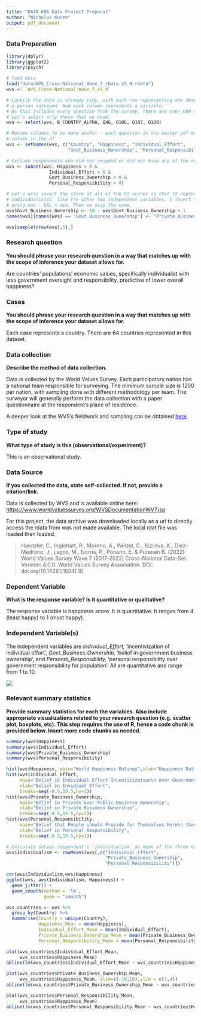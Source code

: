 ```yaml
---
title: "DATA 606 Data Project Proposal"
author: "Nicholas Kunze"
output: pdf_document
---
```


### Data Preparation

```r
library(dplyr)
library(ggplot2)
library(psych)

# load data
load("data/WVS_Cross-National_Wave_7_rData_v5_0.rdata")
wvs <- `WVS_Cross-National_Wave_7_v5_0`

# Luckily the data is already tidy, with each row representing one observation,
# a person surveyed. And each column represents a variable. 
# As this includes every question from the survey, there are over 600 columns..
# Let's select only those that we need. 
wvs <- select(wvs, B_COUNTRY_ALPHA, Q46, Q106, Q107, Q108)

# Rename columns to be more useful - each question in the master pdf maps to a
# column in the df
wvs <- setNames(wvs, c("Country", "Happiness", "Individual_Effort",
                       "Govt_Business_Ownership", "Personal_Responsibility"))

# Exclude respondnets who did not respond or did not know any of the relevant questions
wvs <- subset(wvs, Happiness > 0 & 
                Individual_Effort > 0 & 
                Govt_Business_Ownership > 0 & 
                Personal_Responsibility > 0)

# Let's also invert the store of all of the GO scores so that 10 represents the most
# individualistic, like the other two independent variables. I invert the scale by
# using max - VAL + min. Then we swap the name.
wvs$Govt_Business_Ownership <- 10 - wvs$Govt_Business_Ownership + 1
names(wvs)[names(wvs) == "Govt_Business_Ownership"] <- "Private_Business_Ownership"
```

```r
wvs[sample(nrow(wvs),5),]
```

### Research question

**You should phrase your research question in a way that matches up with the scope of inference your dataset allows for.**

Are countries' populations' economic values, specifically individualist with less government oversight and responsibility, predictive of lower overall happiness?

### Cases

**You should phrase your research question in a way that matches up with the scope of inference your dataset allows for.**

Each case represents a country. There are 64 countries represented in this dataset.

### Data collection

**Describe the method of data collection.**

Data is collected by the World Values Survey. Each participatory nation has a national team responsible for surveying. The minimum sample size is 1200 per nation, with sampling done with different methodology per team. The surveyor will generally perform the data collection with a paper questionnaire at the respondent's place of residence.

A deeper look at the WVS's fieldwork and sampling can be obtained [here](https://www.worldvaluessurvey.org/WVSContents.jsp?CMSID=FieldworkSampling&CMSID=FieldworkSampling#:~:text=Survey%20method,(Computer%20Assisted%20Personal%20Interview).){style="color: blue"}.

### Type of study

**What type of study is this (observational/experiment)?**

This is an observational study.

### Data Source

**If you collected the data, state self-collected. If not, provide a citation/link.**

Data is collected by WVS and is available online here: <https://www.worldvaluessurvey.org/WVSDocumentationWV7.jsp>

For this project, the data archive was downloaded locally as a url to directly access the rdata from was not made available. The local rdat file was loaded then loaded.

> Haerpfer, C., Inglehart, R., Moreno, A., Welzel, C., Kizilova, K., Diez-Medrano, J., Lagos, M., Norris, P., Ponarin, E. & Puranen B. (2022): World Values Survey Wave 7 (2017-2022) Cross-National Data-Set. Version: 4.0.0. World Values Survey Association. DOI: doi.org/10.14281/18241.18

### Dependent Variable

**What is the response variable? Is it quantitative or qualitative?**

The response variable is happiness score. It is quantitative. It ranges from 4 (least happy) to 1 (most happy).

### Independent Variable(s)

The independent variables are *Individual_Effort,* 'incentivization of individual effort', *Govt_Business_Ownership,* 'belief in government business ownership', and *Personal_Responsibility,* 'personal responsibility over government responsibility for population'. All are quantitative and range from 1 to 10.

![](images/clipboard-1721063137.png)

### Relevant summary statistics

**Provide summary statistics for each the variables. Also include appropriate visualizations related to your research question (e.g. scatter plot, boxplots, etc). This step requires the use of R, hence a code chunk is provided below. Insert more code chunks as needed.**

```r
summary(wvs$Happiness)
summary(wvs$Individual_Effort)
summary(wvs$Private_Business_Ownership)
summary(wvs$Personal_Responsibility)

hist(wvs$Happiness, main="World Happiness Ratings",xlab="Happiness Rating",breaks=seq(0.5,4.5,by=1))
hist(wvs$Individual_Effort, 
     main="Belief in Individual Effort Incentivization\n over Government-controlled Income Flattening", 
     xlab="Belief in Invidiual Effort", 
     breaks=seq(-0.5,10.5,by=1))
hist(wvs$Private_Business_Ownership, 
     main="Belief in Private over Public Business Ownership", 
     xlab="Belief in Private Business Ownership", 
     breaks=seq(-0.5,10.5,by=1))
hist(wvs$Personal_Responsibility, 
     main="Belief that People should Provide for Themselves More\n than Government Collective Responsibility", 
     xlab="Belief in Personal Responsibility", 
     breaks=seq(-0.5,10.5,by=1))

# Calculate survey respondent's 'individualism' as mean of the three variables
wvs$Individualism <- rowMeans(wvs[,c("Individual_Effort",
                                     "Private_Business_Ownership",
                                     "Personal_Responsibility")])

cor(wvs$Individualism,wvs$Happiness)
ggplot(wvs, aes(Individualism, Happiness)) +
  geom_jitter() +
  geom_smooth(method = 'lm',
              geom = "smooth")
```

```r
wvs_countries <- wvs %>%
  group_by(Country) %>%
  summarise(Country = unique(Country),
            Happiness_Mean = mean(Happiness),
            Individual_Effort_Mean = mean(Individual_Effort),
            Private_Business_Ownership_Mean = mean(Private_Business_Ownership),
            Personal_Responsibility_Mean = mean(Personal_Responsibility))

plot(wvs_countries$Individual_Effort_Mean, 
     wvs_countries$Happiness_Mean)
abline(lm(wvs_countries$Individual_Effort_Mean ~ wvs_countries$Happiness_Mean))

plot(wvs_countries$Private_Business_Ownership_Mean, 
     wvs_countries$Happiness_Mean, xlim=c(-10,10),ylim = c(1,4))
abline(lm(wvs_countries$Private_Business_Ownership_Mean ~ wvs_countries$Happiness_Mean))

plot(wvs_countries$Personal_Responsibility_Mean, 
     wvs_countries$Happiness_Mean)
abline(lm(wvs_countries$Personal_Responsibility_Mean ~ wvs_countries$Happiness_Mean))
```
